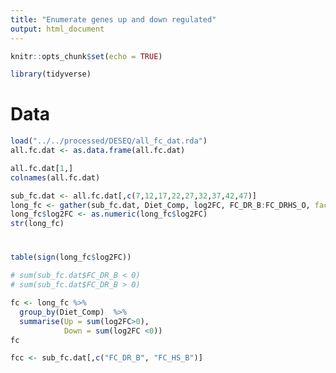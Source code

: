 ```yaml
---
title: "Enumerate genes up and down regulated"
output: html_document
---
```


```r
knitr::opts_chunk$set(echo = TRUE)
```

```r
library(tidyverse)


```

# Data

```r
load("../../processed/DESEQ/all_fc_dat.rda")
all.fc.dat <- as.data.frame(all.fc.dat) 

all.fc.dat[1,]
colnames(all.fc.dat)

sub_fc.dat <- all.fc.dat[,c(7,12,17,22,27,32,37,42,47)]
long_fc <- gather(sub_fc.dat, Diet_Comp, log2FC, FC_DR_B:FC_DRHS_O, factor_key=TRUE)
long_fc$log2FC <- as.numeric(long_fc$log2FC)
str(long_fc)

```

# 

```r
table(sign(long_fc$log2FC))

# sum(sub_fc.dat$FC_DR_B < 0)
# sum(sub_fc.dat$FC_DR_B > 0)

fc <- long_fc %>% 
  group_by(Diet_Comp)  %>% 
  summarise(Up = sum(log2FC>0), 
            Down = sum(log2FC <0))
fc

fcc <- sub_fc.dat[,c("FC_DR_B", "FC_HS_B")]
```

